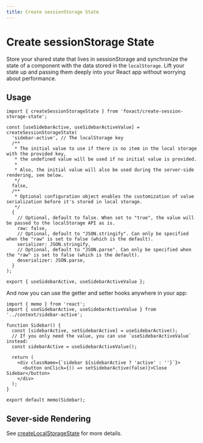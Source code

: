 ```yaml
---
title: Create sessionStorage State
---
```


# Create sessionStorage State


<ExportMetaInfo />

Store your shared state that lives in sessionStorage and synchronize the state of a component with the data stored in the `localStorage`. Lift your state up and passing them deeply into your React app without worrying about performance.

## Usage

```tsx filename="src/context/sidebar-active.tsx" copy
import { createSessionStorageState } from 'foxact/create-session-storage-state';

const [useSidebarActive, useSidebarActiveValue] = createSessionStorageState(
  'sidebar-active', // The localStorage key
  /**
   * The initial value to use if there is no item in the local storage with the provided key,
   * the undefined value will be used if no initial value is provided.
   *
   * Also, the initial value will also be used during the server-side rendering, see below.
   */
  false,
  /**
   * Optional configuration object enables the customization of value serialization before it's stored in local storage.
   */
  {
    // Optional, default to false. When set to "true", the value will be passed to the localStorage API as is.
    raw: false,
    // Optional, default to "JSON.stringify". Can only be specified when the "raw" is set to false (which is the default).
    serializer: JSON.stringify,
    // Optional, default to "JSON.parse". Can only be specified when the "raw" is set to false (which is the default).
    deserializer: JSON.parse,
  }
);

export { useSidebarActive, useSidebarActiveValue };
```

And now you can use the getter and setter hooks anywhere in your app:

```tsx filename="src/components/sidebar.tsx" copy
import { memo } from 'react';
import { useSidebarActive, useSidebarActiveValue } from '../context/sidebar-active';

function Sidebar() {
  const [sidebarActive, setSidebarActive] = useSidebarActive();
  // If you only need the value, you can use `useSidebarActiveValue` instead:
  const sidebarActive = useSidebarActiveValue();

  return (
    <div className={`sidebar ${sidebarActive ? 'active' : ''}`}>
      <button onClick={() => setSidebarActive(false)}>Close Sidebar</button>
    </div>
  );
}

export default memo(Sidebar);
```

## Sever-side Rendering

See [createLocalStorageState](/create-local-storage-state#sever-side-rendering) for more details.
